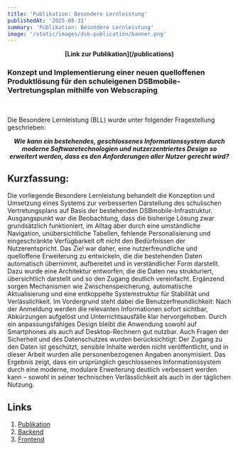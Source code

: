 ```yaml
---
title: 'Publikation: Besondere Lernleistung'
publishedAt: '2025-08-31'
summary: 'Publikation: Besondere Lernleistung'
image: '/static/images/dsb-publication/banner.png'
---
```


<p align="center">
    <strong>[Link zur Publikation](/publications)</strong>
</p>

### Konzept und Implementierung einer neuen quelloffenen Produktlösung für den schuleigenen DSBmobile-Vertretungsplan mithilfe von Webscraping
<br />

Die Besondere Lernleistung (BLL) wurde unter folgender Fragestellung geschrieben:

<p align="center">
    <em><strong>Wie kann ein bestehendes, geschlossenes Informationssystem durch moderne Softwaretechnologien und nutzerzentriertes Design so erweitert werden, dass es den Anforderungen aller Nutzer gerecht wird?</strong></em>
</p>

## Kurzfassung:

Die vorliegende Besondere Lernleistung behandelt die Konzeption und Umsetzung
eines Systems zur verbesserten Darstellung des schulischen Vertretungsplans auf
Basis der bestehenden DSBmobile-Infrastruktur. Ausgangspunkt war die Beobachtung, 
dass die bisherige Lösung zwar grundsätzlich funktioniert, im Alltag aber
durch eine umständliche Navigation, unübersichtliche Tabellen, fehlende Personalisierung
und eingeschränkte Verfügbarkeit oft nicht den Bedürfnissen der Nutzerentspricht.
Das Ziel war daher, eine nutzerfreundliche und quelloffene Erweiterung zu entwickeln, die die bestehenden Daten automatisch übernimmt, aufbereitet und in verständlicher Form darstellt.
Dazu wurde eine Architektur entworfen, die die Daten neu strukturiert, übersichtlich darstellt und so den Zugang deutlich vereinfacht. Ergänzend sorgen Mechanismen wie Zwischenspeicherung, 
automatische Aktualisierung und eine entkoppelte Systemstruktur für Stabilität und Verlässlichkeit.
Im Vordergrund steht dabei die Benutzerfreundlichkeit: Nach der Anmeldung werden die relevanten Informationen sofort sichtbar, Abkürzungen aufgelöst und 
Unterrichtsausfälle klar hervorgehoben. Durch ein anpassungsfähiges Design bleibt die Anwendung sowohl auf Smartphones als auch auf Desktop-Rechnern gut nutzbar.
Auch Fragen der Sicherheit und des Datenschutzes wurden berücksichtigt: Der Zugang zu den Daten ist geschützt, sensible Inhalte werden nicht veröffentlicht, und in dieser Arbeit wurden alle personenbezogenen Angaben anonymisiert.
Das Ergebnis zeigt, dass ein ursprünglich geschlossenes Informationssystem durch eine moderne, modulare Erweiterung deutlich verbessert werden kann – sowohl in seiner technischen Verlässlichkeit als auch in der täglichen Nutzung.

## Links

1. [Publikation](/publications)
3. [Backend](https://link.pertermann.de/projekt)
4. [Frontend](https://github.com/prtmphlp/dsb-frontend)
